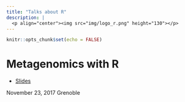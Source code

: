 ```yaml
---
title: "Talks about R"
description: |
  <p align="center"><img src="img/logo_r.png" height="130"></p>
---
```


```r
knitr::opts_chunk$set(echo = FALSE)
```

# Metagenomics with R


* [Slides](slides/metagenomicsrgrenoble "Metagenomics with R")

<aside>
November 23, 2017
Grenoble
</aside>
